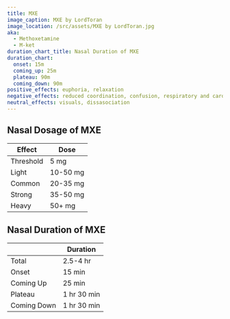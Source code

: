 ```yaml
---
title: MXE
image_caption: MXE by LordToran
image_location: /src/assets/MXE by LordToran.jpg
aka:
  - Methoxetamine
  - M-ket
duration_chart_title: Nasal Duration of MXE
duration_chart:
  onset: 15m
  coming_up: 25m
  plateau: 90m
  coming_down: 90m
positive_effects: euphoria, relaxation
negative_effects: reduced coordination, confusion, respiratory and cardiovascular depression
neutral_effects: visuals, dissasociation
---
```


## Nasal Dosage of MXE
| Effect | Dose |
| --- | --- |
| Threshold | 5 mg |
| Light | 10-50 mg |
| Common | 20-35 mg |
| Strong | 35-50 mg |
| Heavy | 50+ mg |


<Chart title={frontmatter.duration_chart_title} data={frontmatter.duration_chart} />

## Nasal Duration of MXE
|  | Duration |
| --- | --- |
| Total | 2.5-4 hr |
| Onset | 15 min |
| Coming Up | 25 min |
| Plateau | 1 hr 30 min |
| Coming Down | 1 hr 30 min |





